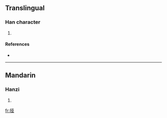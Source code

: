 {{also|掗}}
==Translingual==

===Han character===
{{Han char|rn=64|rad=手|as=06|sn=9|four=|canj=手一廿金 (QMTC)}}

# {{defn|Han|sort=手06}}

====References====
* {{Han ref|kx=0431.171|hdz=31867.030|uh=631C|ud=25372}}

----

==Mandarin==

===Hanzi===
{{cmn-hanzi|tra=掗|pin=[[yà]] ([[ya4]])|wg=ya<sup>4</sup>}}

# {{defn|Mandarin}}

[[fr:挜]]